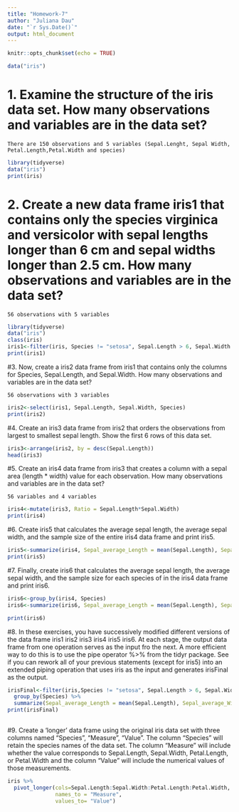 ```yaml
---
title: "Homework-7"
author: "Juliana Dau"
date: "`r Sys.Date()`"
output: html_document
---
```


```r
knitr::opts_chunk$set(echo = TRUE)
```


```r

data("iris")


```

# 1. Examine the structure of the iris data set. How many observations and variables are in the data set?
```
There are 150 observations and 5 variables (Sepal.Lenght, Sepal Width, Petal.Length,Petal.Width and species)
```
```r
library(tidyverse)
data("iris")
print(iris)
```


# 2. Create a new data frame iris1 that contains only the species virginica and versicolor with sepal lengths longer than 6 cm and sepal widths longer than 2.5 cm. How many observations and variables are in the data set? 
```
56 observations with 5 variables
```
```r

library(tidyverse)
data("iris")
class(iris)
iris1<-filter(iris, Species != "setosa", Sepal.Length > 6, Sepal.Width > 2.5)
print(iris1)

```

#3. Now, create a iris2 data frame from iris1 that contains only the columns for Species, Sepal.Length, and Sepal.Width. How many observations and variables are in the data set?
```
56 observations with 3 variables
```
```r
iris2<-select(iris1, Sepal.Length, Sepal.Width, Species)
print(iris2)
```

#4. Create an iris3 data frame from iris2 that orders the observations from largest to smallest sepal length. Show the first 6 rows of this data set.

```r
iris3<-arrange(iris2, by = desc(Sepal.Length))
head(iris3)
```
#5. Create an iris4 data frame from iris3 that creates a column with a sepal area (length * width) value for each observation. How many observations and variables are in the data set?
```
56 variables and 4 variables 
```
```r
iris4<-mutate(iris3, Ratio = Sepal.Length*Sepal.Width)
print(iris4)
```
#6. Create iris5 that calculates the average sepal length, the average sepal width, and the sample size of the entire iris4 data frame and print iris5.
```r
iris5<-summarize(iris4, Sepal_average_Length = mean(Sepal.Length), Sepal_average_Width = mean(Sepal.Width),Sample_Size = n())
print(iris5)
```
#7. Finally, create iris6 that calculates the average sepal length, the average sepal width, and the sample size for each species of in the iris4 data frame and print iris6.
```r
iris6<-group_by(iris4, Species)
iris6<-summarize(iris6, Sepal_average_Length = mean(Sepal.Length), Sepal_average_Width = mean(Sepal.Width),Sample_Size = n())

print(iris6)

```
#8. In these exercises, you have successively modified different versions of the data frame iris1 iris2 iris3 iris4 iris5 iris6. At each stage, the output data frame from one operation serves as the input fro the next. A more efficient way to do this is to use the pipe operator %>% from the tidyr package. See if you can rework all of your previous statements (except for iris5) into an extended piping operation that uses iris as the input and generates irisFinal as the output.
```r

irisFinal<-filter(iris,Species != "setosa", Sepal.Length > 6, Sepal.Width > 2.5) %>%
  group_by(Species) %>%
  summarize(Sepal_average_Length = mean(Sepal.Length), Sepal_average_Width = mean(Sepal.Width),Sample_Size = n()) 
print(irisFinal)
  
```
#9. Create a ‘longer’ data frame using the original iris data set with three columns named “Species”, “Measure”, “Value”. The column “Species” will retain the species names of the data set. The column “Measure” will include whether the value corresponds to Sepal.Length, Sepal.Width, Petal.Length, or Petal.Width and the column “Value” will include the numerical values of those measurements.
```r
iris %>%
  pivot_longer(cols=Sepal.Length:Sepal.Width:Petal.Length:Petal.Width,
               names_to = "Measure",
               values_to= "Value")
```
